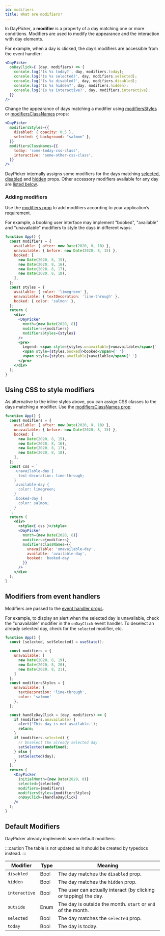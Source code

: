 ```yaml
---
id: modifiers
title: What are modifiers?
---
```


In DayPicker, a **modifier** is a property of a day matching one or more
conditions. Modifiers are used to modify the appearance and the interaction with
day elements.

For example, when a day is clicked, the day’s modifiers are accessible from the
event handler:

```jsx
<DayPicker
  onDayClick={ (day, modifiers) => {
    console.log('Is %s today?', day, modifiers.today);
    console.log('Is %s selected?', day, modifiers.selected);
    console.log('Is %s disabled?', day, modifiers.disabled);
    console.log('Is %s hidden?', day, modifiers.hidden);
    console.log('Is %s interactive?', day, modifiers.interactive);
  }}
/>
```

Change the appearance of days matching a modifier using
[modifiersStyles](./reference/props.mdx#modifiersstyles) or
[modifiersClassNames](./reference/props.mdx#modifiersclassnames) props:

```jsx
<DayPicker
  modifiersStyles={{
    disabled: { opacity: 0.5 },
    selected: { background: "salmon" },
  }}
  modifiersClassNames={{
    today: 'some-today-css-class',
    interactive: 'some-other-css-class',
  }}
/>
```

DayPicker internally assigns some modifiers for the days matching
[selected](./reference/props.mdx#selected),
[disabled](./reference/props.mdx#disabled) and
[hidden](./reference/props.mdx#disabled) props. Other accessory modifiers
available for any day are [listed below](#default-modifiers).

### Adding modifiers

Use the [modifiers prop](./reference/props.mdx#modifiers) to add
modifiers according to your application’s requirement.

For example, a booking user interface may implement "booked", "available"  and
"unavailable" modifiers to style the days in different ways:

```jsx preview
function App() {
  const modifiers = {
    available: { after: new Date(2020, 8, 18) },
    unavailable: { before: new Date(2020, 8, 15) },
    booked: [
      new Date(2020, 8, 15),
      new Date(2020, 8, 16),
      new Date(2020, 8, 17),
      new Date(2020, 8, 18),
    ],
  };
  const styles = {
    available: { color: 'limegreen' },
    unavailable: { textDecoration: 'line-through' },
    booked: { color: 'salmon' },
  };
  return (
    <div>
      <DayPicker
        month={new Date(2020, 8)}
        modifiers={modifiers}
        modifiersStyles={styles}
      />
      <pre>
        Legend: <span style={styles.unavailable}>unavailable</span>{' '}
        <span style={styles.booked}>booked</span>{' '}
        <span style={styles.available}>available</span>{' '}
      </pre>
    </div>
  );
}
```

## Using CSS to style modifiers

As alternative to the inline styles above, you can assign CSS classes to the
days matching a modifier. Use the
[modifiersClassNames prop](./reference/props.mdx#modifiersClassNames):

```jsx preview
function App() {
  const modifiers = {
    available: { after: new Date(2020, 8, 18) },
    unavailable: { before: new Date(2020, 8, 15) },
    booked: [
      new Date(2020, 8, 15),
      new Date(2020, 8, 16),
      new Date(2020, 8, 17),
      new Date(2020, 8, 18),
    ],
  };
  const css = `
    .unavailable-day {
      text-decoration: line-through;
    }
    .available-day {
      color: limegreen;
    }
    .booked-day {
      color: salmon;
    }
  `;
  return (
    <div>
      <style>{ css }</style>
      <DayPicker
        month={new Date(2020, 8)}
        modifiers={modifiers}
        modifiersClassNames={{
          unavailable: 'unavailable-day',
          available: 'available-day',
          booked: 'booked-day'
        }}
      />
    </div>
  );
}
```

## Modifiers from event handlers

Modifiers are passed to the [event handler
props](./reference/props.mdx#event-handlers).

For example, to display an alert when the selected day is unavailable, check the
"unavailable" modifier in the `onDayClick` event handler. To deselect an already
selected day, check for the `selected` modifier, etc.

```jsx preview
function App() {
  const [selected, setSelected] = useState();

  const modifiers = {
    unavailable: [
      new Date(2020, 8, 19),
      new Date(2020, 8, 20),
      new Date(2020, 8, 21),
    ]
  };
  const modifiersStyles = {
    unavailable: {
      textDecoration: 'line-through',
      color: 'salmon'
    },
  };

  const handleDayClick = (day, modifiers) => {
    if (modifiers.unavailable) {
      alert('This day is not available.');
      return;
    }
    if (modifiers.selected) {
      // Unselect the already selected day
      setSelected(undefined);
    } else {
      setSelected(day);
    }
  };
  return (
    <DayPicker
      initialMonth={new Date(2020, 8)}
      selected={selected}
      modifiers={modifiers}
      modifiersStyles={modifiersStyles}
      onDayClick={handleDayClick}
    />
  );
}
```

## Default Modifiers

DayPicker already implements some default modifiers:

:::caution
The table is not updated as it should be created by typedocs instead.
:::

| Modifier      | Type | Meaning                                                          |
| ------------- | ---- | ---------------------------------------------------------------- |
| `disabled`    | Bool | The day matches the `disabled` prop.                             |
| `hidden`      | Bool | The day matches the `hidden` prop.                               |
| `interactive` | Bool | The user can actually interact (by clicking or tapping) the day. |
| `outside`     | Enum | The day is outside the month. `start` or `end` of the month.     |
| `selected`    | Bool | The day matches the `selected` prop.                             |
| `today`       | Bool | The day is today.                                                |
